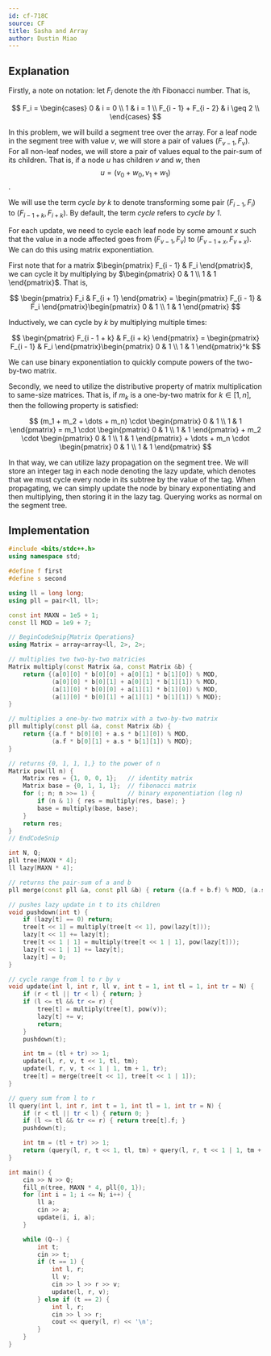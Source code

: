 ```yaml
---
id: cf-718C
source: CF
title: Sasha and Array
author: Dustin Miao
---
```


## Explanation

Firstly, a note on notation: let $F_i$ denote the $i$th Fibonacci number. That is,

$$
F_i =
\begin{cases}
	0 & i = 0 \\
	1 & i = 1 \\
	F_{i - 1} + F_{i - 2} & i \geq 2 \\
\end{cases}
$$

In this problem, we will build a segment tree over the array. For a leaf node in the segment tree with value $v$, we will store a pair of values $(F_{v - 1}, F_v)$. For all non-leaf nodes, we will store a pair of values equal to the pair-sum of its children. That is, if a node $u$ has children $v$ and $w$, then $$u = (v_0 + w_0, v_1 + w_1)$$.

We will use the term _cycle by k_ to denote transforming some pair $(F_{i - 1}, F_i)$ to $(F_{i - 1 + k}, F_{i + k})$. By default, the term _cycle_ refers to _cycle by 1_.

For each update, we need to cycle each leaf node by some amount $x$ such that the value in a node affected goes from $(F_{v - 1}, F_v)$ to $(F_{v - 1 + x}, F_{v + x})$. We can do this using matrix exponentiation.

First note that for a matrix $\begin{pmatrix} F_{i - 1} & F_i \end{pmatrix}$, we can cycle it by multiplying by $\begin{pmatrix} 0 & 1 \\ 1 & 1 \end{pmatrix}$. That is,

$$
\begin{pmatrix} F_i & F_{i + 1} \end{pmatrix} = \begin{pmatrix} F_{i - 1} & F_i \end{pmatrix}\begin{pmatrix} 0 & 1 \\ 1 & 1 \end{pmatrix}
$$

Inductively, we can cycle by $k$ by multiplying multiple times:

$$
\begin{pmatrix} F_{i - 1 + k} & F_{i + k} \end{pmatrix} = \begin{pmatrix} F_{i - 1} & F_i \end{pmatrix}\begin{pmatrix} 0 & 1 \\ 1 & 1 \end{pmatrix}^k
$$

We can use binary exponentiation to quickly compute powers of the two-by-two matrix.

Secondly, we need to utilize the distributive property of matrix multiplication to same-size matrices. That is, if $m_k$ is a one-by-two matrix for $k \in [1, n]$, then the following property is satisfied:

$$
(m_1 + m_2 + \dots + m_n) \cdot \begin{pmatrix} 0 & 1 \\ 1 & 1 \end{pmatrix} = m_1 \cdot \begin{pmatrix} 0 & 1 \\ 1 & 1 \end{pmatrix} + m_2 \cdot \begin{pmatrix} 0 & 1 \\ 1 & 1 \end{pmatrix} + \dots + m_n \cdot \begin{pmatrix} 0 & 1 \\ 1 & 1 \end{pmatrix}
$$

In that way, we can utilize lazy propagation on the segment tree. We will store an integer tag in each node denoting the lazy update, which denotes that we must cycle every node in its subtree by the value of the tag. When propagating, we can simply update the node by binary exponentiating and then multiplying, then storing it in the lazy tag. Querying works as normal on the segment tree.

## Implementation

<LanguageSection>

<CPPSection>

```cpp
#include <bits/stdc++.h>
using namespace std;

#define f first
#define s second

using ll = long long;
using pll = pair<ll, ll>;

const int MAXN = 1e5 + 1;
const ll MOD = 1e9 + 7;

// BeginCodeSnip{Matrix Operations}
using Matrix = array<array<ll, 2>, 2>;

// multiplies two two-by-two matricies
Matrix multiply(const Matrix &a, const Matrix &b) {
	return {(a[0][0] * b[0][0] + a[0][1] * b[1][0]) % MOD,
	        (a[0][0] * b[0][1] + a[0][1] * b[1][1]) % MOD,
	        (a[1][0] * b[0][0] + a[1][1] * b[1][0]) % MOD,
	        (a[1][0] * b[0][1] + a[1][1] * b[1][1]) % MOD};
}

// multiplies a one-by-two matrix with a two-by-two matrix
pll multiply(const pll &a, const Matrix &b) {
	return {(a.f * b[0][0] + a.s * b[1][0]) % MOD,
	        (a.f * b[0][1] + a.s * b[1][1]) % MOD};
}

// returns {0, 1, 1, 1,} to the power of n
Matrix pow(ll n) {
	Matrix res = {1, 0, 0, 1};   // identity matrix
	Matrix base = {0, 1, 1, 1};  // fibonacci matrix
	for (; n; n >>= 1) {         // binary exponentiation (log n)
		if (n & 1) { res = multiply(res, base); }
		base = multiply(base, base);
	}
	return res;
}
// EndCodeSnip

int N, Q;
pll tree[MAXN * 4];
ll lazy[MAXN * 4];

// returns the pair-sum of a and b
pll merge(const pll &a, const pll &b) { return {(a.f + b.f) % MOD, (a.s + b.s) % MOD}; }

// pushes lazy update in t to its children
void pushdown(int t) {
	if (lazy[t] == 0) return;
	tree[t << 1] = multiply(tree[t << 1], pow(lazy[t]));
	lazy[t << 1] += lazy[t];
	tree[t << 1 | 1] = multiply(tree[t << 1 | 1], pow(lazy[t]));
	lazy[t << 1 | 1] += lazy[t];
	lazy[t] = 0;
}

// cycle range from l to r by v
void update(int l, int r, ll v, int t = 1, int tl = 1, int tr = N) {
	if (r < tl || tr < l) { return; }
	if (l <= tl && tr <= r) {
		tree[t] = multiply(tree[t], pow(v));
		lazy[t] += v;
		return;
	}
	pushdown(t);

	int tm = (tl + tr) >> 1;
	update(l, r, v, t << 1, tl, tm);
	update(l, r, v, t << 1 | 1, tm + 1, tr);
	tree[t] = merge(tree[t << 1], tree[t << 1 | 1]);
}

// query sum from l to r
ll query(int l, int r, int t = 1, int tl = 1, int tr = N) {
	if (r < tl || tr < l) { return 0; }
	if (l <= tl && tr <= r) { return tree[t].f; }
	pushdown(t);

	int tm = (tl + tr) >> 1;
	return (query(l, r, t << 1, tl, tm) + query(l, r, t << 1 | 1, tm + 1, tr)) % MOD;
}

int main() {
	cin >> N >> Q;
	fill_n(tree, MAXN * 4, pll{0, 1});
	for (int i = 1; i <= N; i++) {
		ll a;
		cin >> a;
		update(i, i, a);
	}

	while (Q--) {
		int t;
		cin >> t;
		if (t == 1) {
			int l, r;
			ll v;
			cin >> l >> r >> v;
			update(l, r, v);
		} else if (t == 2) {
			int l, r;
			cin >> l >> r;
			cout << query(l, r) << '\n';
		}
	}
}
```
</CPPSection>

</LanguageSection>
